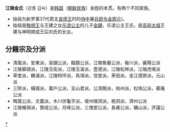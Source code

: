 {{unreferenced|time=2010-09-29T03:47:40+00:00}}
'''江陵金氏'''（강릉 김씨）是[[韩国|韩国]]（[[朝鲜民族|朝鲜民族]]）金姓的本贯。有两个不同家族。

* 始祖为新罗第37代君主[[宣德王|宣德王]]时的[[侍中|侍中]]兼[[兵部令|兵部令]][[金周元|金周元]])。
* 始祖是[[敬顺王|敬顺王]]与王建之女[[乐浪公主|乐浪公主]]的儿子[[金鍵|金鍵]]。乐浪公主王氏，是[[高丽太祖|高丽太祖]]王建与神明顺成王后刘氏的长女。

==分籍宗及分派==

*淸風派，安東派，習讀公派，臨鏡公派，江陵魯巖公派，楡川派，襄陽公派
*江陵慕顔派，江陵玉街派，江陵玉溪派，豊德派，江陵松林派，江陵虎鳴派
*草堂派，鶴浦派，江陵柯坪派，鳥項派，信堂派，茅田派，金江德原派，元山派
*三陟派，橫城派，萬戶公派，支山君派，公淸簡派，尙州派，松塢公派，慕庵公派
*晦窩公派，文義派，木川伏龜亨派，坡州陵洞派，栢洞派，濟州公派
*江陵蟬淵派，贊成公派，月峰公派，三愧堂公派，長甫公派，礪山派，評議公派

[[Category:金姓本贯|*]]